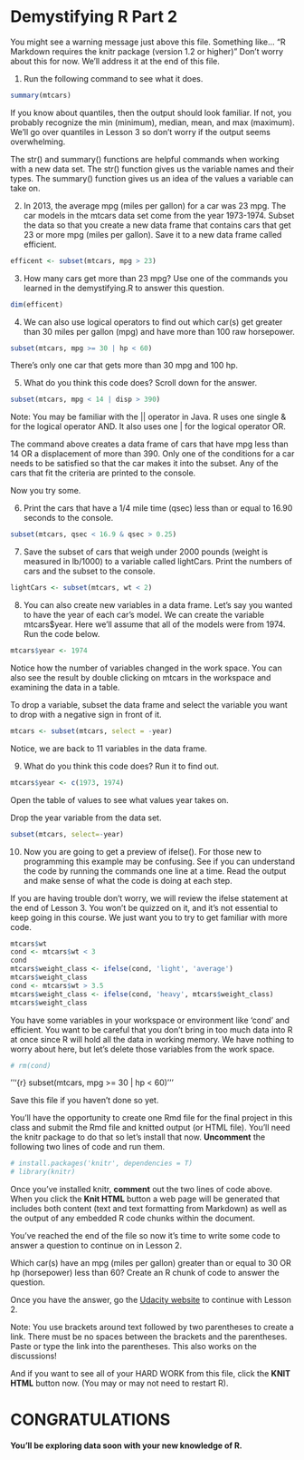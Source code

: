Demystifying R Part 2
========================================================

You might see a warning message just above this file. Something like...
"R Markdown requires the knitr package (version 1.2 or higher)"
Don't worry about this for now. We'll address it at the end of this file.

1. Run the following command to see what it does.
```r
summary(mtcars)
```

If you know about quantiles, then the output should look familiar.
If not, you probably recognize the min (minimum), median, mean, and max (maximum).
We'll go over quantiles in Lesson 3 so don't worry if the output seems overwhelming.

The str() and summary() functions are helpful commands when working with a new data set.
The str() function gives us the variable names and their types.
The summary() function gives us an idea of the values a variable can take on.

2. In 2013, the average mpg (miles per gallon) for a car was 23 mpg.
The car models in the mtcars data set come from the year 1973-1974.
Subset the data so that you create a new data frame that contains
cars that get 23 or more mpg (miles per gallon). Save it to a new data
frame called efficient.
```r

efficent <- subset(mtcars, mpg > 23)

```

3. How many cars get more than 23 mpg? Use one of the commands you
learned in the demystifying.R to answer this question.
```r
dim(efficent)

```

4. We can also use logical operators to find out which car(s) get greater
than 30 miles per gallon (mpg) and have more than 100 raw horsepower.
```r
subset(mtcars, mpg >= 30 | hp < 60)
```

There's only one car that gets more than 30 mpg and 100 hp.

5. What do you think this code does? Scroll down for the answer.
```r
subset(mtcars, mpg < 14 | disp > 390)
```

Note: You may be familiar with the || operator in Java. R uses one single & for the logical
operator AND. It also uses one | for the logical operator OR.








The command above creates a data frame of cars that have mpg less than 14
OR a displacement of more than 390. Only one of the conditions for a car
needs to be satisfied so that the car makes it into the subset. Any of the
cars that fit the criteria are printed to the console.

Now you try some.

6. Print the cars that have a 1/4 mile time (qsec) less than or equal to
16.90 seconds to the console.
```r

subset(mtcars, qsec < 16.9 & qsec > 0.25)
```

7. Save the subset of cars that weigh under 2000 pounds (weight is measured in lb/1000)
to a variable called lightCars. Print the numbers of cars and the subset to the console.
```r

lightCars <- subset(mtcars, wt < 2)

```

8. You can also create new variables in a data frame. Let's say you wanted
to have the year of each car's model. We can create the variable
mtcars$year. Here we'll assume that all of the models were from 1974.
Run the code below.
```r
mtcars$year <- 1974
```

Notice how the number of variables changed in the work space. You can
also see the result by double clicking on mtcars in the workspace and
examining the data in a table.

To drop a variable, subset the data frame and select the variable you
want to drop with a negative sign in front of it.
```r
mtcars <- subset(mtcars, select = -year)
```

Notice, we are back to 11 variables in the data frame.

9. What do you think this code does? Run it to find out.
```r
mtcars$year <- c(1973, 1974)
```

Open the table of values to see what values year takes on.

Drop the year variable from the data set.
```r

subset(mtcars, select=-year)

```


10. Now you are going to get a preview of ifelse(). For those new
to programming this example may be confusing. See if you can understand
the code by running the commands one line at a time. Read the output and
make sense of what the code is doing at each step.

If you are having trouble don't worry, we will review the ifelse statement
at the end of Lesson 3. You won't be quizzed on it, and it's not essential
to keep going in this course. We just want you to try to get familiar with
more code.
```r
mtcars$wt
cond <- mtcars$wt < 3
cond
mtcars$weight_class <- ifelse(cond, 'light', 'average')
mtcars$weight_class
cond <- mtcars$wt > 3.5
mtcars$weight_class <- ifelse(cond, 'heavy', mtcars$weight_class)
mtcars$weight_class
```

You have some variables in your workspace or environment like 'cond' and
efficient. You want to be careful that you don't bring in too much data
into R at once since R will hold all the data in working memory. We have
nothing to worry about here, but let's delete those variables from the
work space.

```r
# rm(cond)
```
'''{r}
subset(mtcars, mpg >= 30 | hp < 60)
'''


Save this file if you haven't done so yet.


You'll have the opportunity to create one Rmd file for the final project in
this class and submit the Rmd file and knitted output (or HTML file). You'll
need the knitr package to do that so let's install that now. **Uncomment** the
following two lines of code and run them.

```r
# install.packages('knitr', dependencies = T)
# library(knitr)
```

Once you've installed knitr, **comment** out the two lines of code above.
When you click the **Knit HTML** button a web page will be generated that
includes both content (text and text formatting from Markdown) as well as
the output of any embedded R code chunks within the document.


You've reached the end of the file so now it's time to write some code to
answer a question to continue on in Lesson 2.

Which car(s) have an mpg (miles per gallon) greater than or equal to 30
OR hp (horsepower) less than 60? Create an R chunk of code to answer the question.



Once you have the answer, go the [Udacity website](https://www.udacity.com/course/viewer#!/c-ud651/l-729069797/e-804129319/m-811719066) to continue with Lesson 2.

Note: You use brackets around text followed by two parentheses to create a link.
There must be no spaces between the brackets and the parentheses. Paste or type
the link into the parentheses. This also works on the discussions!

And if you want to see all of your HARD WORK from this file, click
the **KNIT HTML** button now. (You may or may not need to restart R).

# CONGRATULATIONS
#### You'll be exploring data soon with your new knowledge of R.